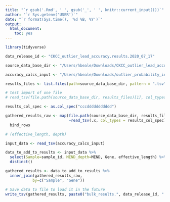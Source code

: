```yaml
---
title: "`r gsub('.Rmd', ' ', gsub('_', ' ', knitr::current_input()))`"
author: "`r Sys.getenv('USER')`"
date: "`r format(Sys.time(), '%d %B, %Y')`"
output:
  html_document:
    toc: yes
---
```

  


```r

library(tidyverse)

```


```r

data_release_id <- "CKCC_outlier_lead_accuracy.results.2020_07_17"

source_data_base_dir <- "/Users/hbeale/Downloads/CKCC_outlier_lead_accuracy.results.2020_07_17"

accuracy_calcs_input <- "/Users/hbeale/Downloads/outlier_probability_input_CKCC_2020_07_13_batch1.tsv"

```



```r

results_files <- list.files(path=source_data_base_dir, pattern = ".tsv", recursive = TRUE) 

# test import of one file
# read_tsv(file.path(source_data_base_dir, results_files)[1], col_types = results_col_spec)

results_col_spec <- as.col_spec("cccddddddddddd")

gathered_results_raw <- map(file.path(source_data_base_dir, results_files), 
                            ~read_tsv(.x, col_types = results_col_spec)) %>%
  bind_rows

# (effective_length, depth)

input_data <- read_tsv(accuracy_calcs_input)

data_to_add_to_results <- input_data %>%
  select(Sample=sample_id, MEND_depth=MEND, Gene, effective_length) %>%
  distinct()

gathered_results <- data_to_add_to_results %>% 
  inner_join(gathered_results_raw,
            by=c("Sample", "Gene"))

# Save data to file to load it in the future
write_tsv(gathered_results, paste0("bulk_results.", data_release_id, ".tsv.gz"))

```

